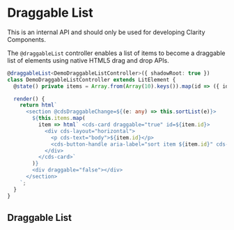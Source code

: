 
<Meta title="Internal Controllers/Draggable List Controller" />

# Draggable List

<cds-alert-group status="danger" cds-layout="m-b:lg">
  <cds-alert>This is an internal API and should only be used for developing Clarity Components.</cds-alert>
</cds-alert-group>

The `@draggableList` controller enables a list of items to become a draggable list of elements using
native HTML5 drag and drop APIs.

```typescript
@draggableList<DemoDraggableListController>({ shadowRoot: true })
class DemoDraggableListController extends LitElement {
  @state() private items = Array.from(Array(10).keys()).map(id => ({ id: `${id}` }));

  render() {
    return html`
      <section @cdsDraggableChange=${(e: any) => this.sortList(e)}>
        ${this.items.map(
          item => html` <cds-card draggable="true" id=${item.id}>
            <div cds-layout="horizontal">
              <p cds-text="body">${item.id}</p>
              <cds-button-handle aria-label="sort item ${item.id}" cds-layout="align:right"></cds-button-handle>
            </div>
          </cds-card>`
        )}
        <div draggable="false"></div>
      </section>
    `;
  }
}
```

## Draggable List

<Canvas>
  <Story id="internal-stories-controllers--draggable-list-controller" />
</Canvas>
